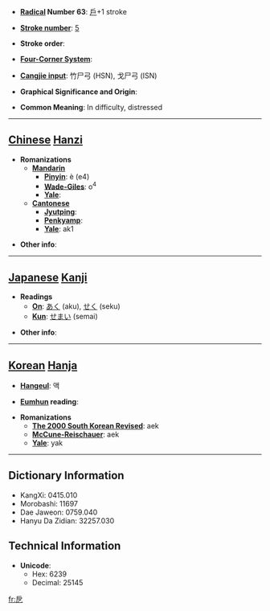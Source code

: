 * '''[[Wiktionary:Chinese radical index| Radical]] Number 63''': [[Wiktionary:Chinese radical index 戶|戶]]+1 stroke

* '''[[Wiktionary:Chinese total strokes index|Stroke number]]''': [[Wiktionary:Chinese total strokes index 5|5]]

* '''Stroke order''': 

* '''[[Wiktionary:Chinese four corner index|Four-Corner System]]''': 

* '''[[Wiktionary:Chinese Cangjie index|Cangjie input]]''': 竹尸弓 (HSN), 戈尸弓 (ISN)

* '''Graphical Significance and Origin''': 

* '''Common Meaning''': In difficulty, distressed

----

== [[Chinese]] [[Hanzi]] ==

* '''Romanizations'''
** '''[[Mandarin]]'''
*** '''[[Pinyin]]''': è (e4)
*** '''[[Wade-Giles]]''': o<sup>4</sup>
*** '''[[Yale]]''': 
** '''[[Cantonese]]'''
*** '''[[Jyutping]]''':
*** '''[[Penkyamp]]''': 
*** '''[[Yale]]''': ak1

* '''Other info''': 

----

== [[Japanese]] [[Kanji]] ==

* '''Readings'''
** '''[[On]]''': [[あく]] (aku), [[せく]] (seku)
** '''[[Kun]]''': [[せまい]] (semai)

* '''Other info''':  

----

== [[Korean]] [[Hanja]] ==

* '''[[Hangeul]]''': 액

* '''[[Eumhun]] reading''': 

* '''Romanizations'''
** '''[[The 2000 South Korean Revised Romanization|The 2000 South Korean Revised]]''': aek
** '''[[McCune-Reischauer]]''': aek
** '''[[Yale]]''': yak

----

== Dictionary Information ==

* KangXi: 0415.010
* Morobashi: 11697
* Dae Jaweon: 0759.040
* Hanyu Da Zidian: 32257.030

== Technical Information ==

* '''Unicode''':
** Hex: 6239
** Decimal: 25145

[[fr:戹]]